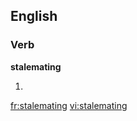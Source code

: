 ==English==

===Verb===
'''stalemating'''

# {{present participle of|stalemate}}

[[fr:stalemating]]
[[vi:stalemating]]